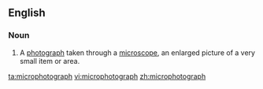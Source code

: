 ==English==

===Noun===
{{en-noun}}

#A [[photograph]] taken through a [[microscope]], an enlarged picture of a very small item or area.

{{anagrams:en/acghhimooopprrt}}
[[ta:microphotograph]]
[[vi:microphotograph]]
[[zh:microphotograph]]